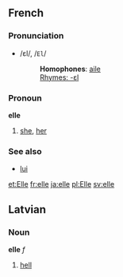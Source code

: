 ==French==
===Pronunciation===
*/ɛl/, /<tt>El</tt>/
*:'''Homophones''': [[aile]]
*:[[Rhymes:French:-ɛl|Rhymes: -ɛl]]

===Pronoun===
'''elle'''

# [[she]], [[her]]

===See also===
*[[lui]]

[[et:Elle]]
[[fr:elle]]
[[ja:elle]]
[[pl:Elle]]
[[sv:elle]]

==Latvian==
===Noun===
'''elle''' ''f''
# [[hell]]